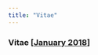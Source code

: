```yaml
---
title: "Vitae"
---
```


### Vitae [[**January 2018**](https://github.com/nmmichalak/nicholas_michalak/raw/master/vitae/2018_january_vitae_michalak.pdf)]